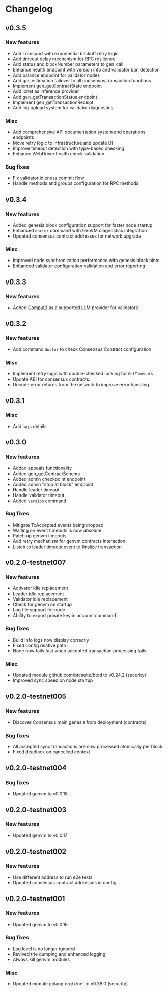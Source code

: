 # Changelog

## v0.3.5

### New features

- Add Transport with exponential backoff retry logic
- Add timeout delay mechanism for RPC resilience
- Add status and blockNumber parameters to gen_call
- Enhance health endpoint with version info and validator ban detection
- Add balance endpoint for validator nodes
- Add gas estimation failover to all consensus transaction functions
- Implement gen_getContractState endpoint
- Add ionet as inference provider
- Add gen_getTransactionStatus endpoint
- Implement gen_getTransactionReceipt
- Add log upload system for validator diagnostics

### Misc

- Add comprehensive API documentation system and operations endpoints
- Move retry logic to infrastructure and update DI
- Improve timeout detection with type-based checking
- Enhance WebDriver health check validation

### Bug fixes

- Fix validator idleness commit flow
- Handle methods and groups configuration for RPC methods

## v0.3.4

### New features

- Added genesis block configuration support for faster node startup
- Enhanced `doctor` command with GenVM diagnostics integration
- Updated consensus contract addresses for network upgrade

### Misc

- Improved node synchronization performance with genesis block hints
- Enhanced validator configuration validation and error reporting

## v0.3.3

### New features

- Added [Comput3](/validators/setup-guide#genvm-configuration) as a supported LLM provider for validators

## v0.3.2

### New features

- Add command `doctor` to check Consensus Contract configuration

### Misc

- Implement retry logic with double-checked locking for `GetTimeouts`
- Update ABI for consensus contracts.
- Decode error returns from the network to improve error handling.

## v0.3.1

### Misc

- Add logs details

## v0.3.0

### New features

- Added appeals functionality
- Added gen_getContractSchema
- Added admin checkpoint endpoint
- Added admin "stop at block" endpoint
- Handle leader timeout
- Handle validator timeout
- Added `version` command

### Bug fixes

- Mitigate TxAccepted events being dropped
- Waiting on event timeouts is now absolute
- Patch up genvm timeouts
- Add retry mechanism for genvm contracts interaction
- Listen to leader timeout event to finalize transaction

## v0.2.0-testnet007

### New features

- Activator idle replacement
- Leader idle replacement
- Validator idle replacement
- Check for genvm on startup
- Log file support for node
- Ability to export private key in account command

### Bug fixes

- Build info logs now display correctly
- Fixed config relative path
- Node now fails fast when accepted transaction processing fails

### Misc

- Updated module github.com/btcsuite/btcd to v0.24.2 (security)
- Improved sync speed on node startup

## v0.2.0-testnet005

### New features

- Discover Consensus main genesis from deployment (contracts)

### Bug fixes

- All accepted sync transactions are now processed atomically per block
- Fixed deadlock on cancelled context

## v0.2.0-testnet004

### Bug fixes

- Updated genvm to v0.0.18

## v0.2.0-testnet003

### New features

- Updated genvm to v0.0.17

## v0.2.0-testnet002

### New features

- Use different address to run e2e tests
- Updated consensus contract addresses in config

## v0.2.0-testnet001

### New features

- Updated genvm to v0.0.16

### Bug fixes

- Log level is no longer ignored
- Revived trie dumping and enhanced logging
- Always kill genvm modules

### Misc

- Updated module golang.org/x/net to v0.38.0 (security)
